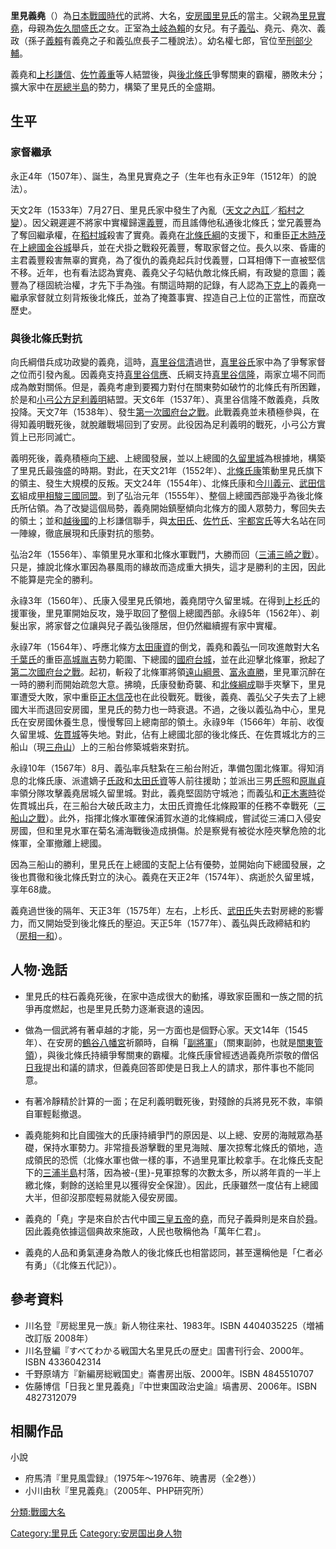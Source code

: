 {{japanese|japanese=里見義堯|kana=さとみ よしたか|romaji=Satomi Yoshitaka}}

'''里見義堯'''（{{bd|1507年||1574年|catIdx=Satomi, Yoshitaka}}）為[[日本戰國時代|日本戰國時代]]的武將、大名，[[安房國|安房國]][[里見氏|里見氏]]的當主。父親為[[里見實堯|里見實堯]]，母親為[[佐久間盛氏|佐久間盛氏]]之女。正室為[[土岐為賴|土岐為賴]]的女兒。有子[[里見義弘|義弘]]、堯元、堯次、義政（孫子[[里見義賴|義賴]]有義堯之子和義弘庶長子二種說法）。幼名權七郎，官位至[[刑部少輔|刑部少輔]]。

義堯和[[上杉謙信|上杉謙信]]、[[佐竹義重|佐竹義重]]等人結盟後，與[[後北條氏|後北條氏]]爭奪關東的霸權，勝敗未分；擴大家中在[[房總半島|房總半島]]的勢力，構築了里見氏的全盛期。

==生平==

===家督繼承===

永正4年（1507年）、誕生，為里見實堯之子（生年也有永正9年（1512年）的說法）。

天文2年（1533年）7月27日、里見氏家中發生了內亂（[[天文之內訌|天文之內訌]]／[[稻村之變|稻村之變]]）。因父親遲遲不將家中實權歸還[[里見義豐|義豐]]，而且謠傳他私通後北條氏；堂兄義豐為了奪回繼承權，在[[稻村城|稻村城]]殺害了實堯。義堯在[[北條氏綱|北條氏綱]]的支援下，和重臣[[正木時茂|正木時茂]]在[[上總國|上總國]][[金谷城|金谷城]]舉兵，並在犬掛之戰殺死義豐，奪取家督之位。長久以來、昏庸的主君義豐殺害無辜的實堯，為了復仇的義堯起兵討伐義豐，口耳相傳下一直被堅信不移。近年，也有看法認為實堯、義堯父子勾結仇敵北條氏綱，有政變的意圖；義豐為了穩固統治權，才先下手為強。有關這時期的記錄，有人認為[[下克上|下克上]]的義堯一繼承家督就立刻背叛後北條氏，並為了掩蓋事實、捏造自己上位的正當性，而竄改歷史。

===與後北條氏對抗===

向氏綱借兵成功政變的義堯，這時，[[真里谷信清|真里谷信清]]過世，[[真里谷氏|真里谷氏]]家中為了爭奪家督之位而引發內亂。因義堯支持[[真里谷信應|真里谷信應]]、氏綱支持[[真里谷信隆|真里谷信隆]]，兩家立場不同而成為敵對關係。但是，義堯考慮到要獨力對付在關東勢如破竹的北條氏有所困難，於是和[[小弓公方|小弓公方]][[足利義明|足利義明]]結盟。天文6年（1537年）、真里谷信隆不敵義堯，兵敗投降。天文7年（1538年）、發生[[第一次國府台之戰|第一次國府台之戰]]。此戰義堯並未積極參與，在得知義明戰死後，就脫離戰場回到了安房。此役因為足利義明的戰死，小弓公方實質上已形同滅亡。

義明死後，義堯積極向[[下總國|下總]]、上總國發展，並以上總國的[[久留里城|久留里城]]為根據地，構築了里見氏最強盛的時期。對此，在天文21年（1552年）、[[北條氏康|北條氏康]]策動里見氏旗下的領主、發生大規模的反叛。天文24年（1554年）、北條氏康和[[今川義元|今川義元]]、[[武田信玄|武田信玄]]組成[[甲相駿三國同盟|甲相駿三國同盟]]。到了弘治元年（1555年）、整個上總國西部幾乎為後北條氏所佔領。為了改變這個局勢，義堯開始鎮壓傾向北條方的國人眾勢力，奪回失去的領土；並和[[越後國|越後國]]的上杉謙信聯手，與[[太田氏|太田氏]]、[[佐竹氏|佐竹氏]]、[[宇都宮氏|宇都宮氏]]等大名站在同一陣線，徹底展現和氏康對抗的態勢。

弘治2年（1556年）、率領里見水軍和北條水軍戰鬥，大勝而回（[[三浦三崎之戰|三浦三崎之戰]]）。只是，據說北條水軍因為暴風雨的緣故而造成重大損失，這才是勝利的主因，因此不能算是完全的勝利。

永祿3年（1560年）、氏康入侵里見氏領地，義堯閉守久留里城。在得到[[上杉氏|上杉氏]]的援軍後，里見軍開始反攻，幾乎取回了整個上總國西部。永祿5年（1562年）、剃髮出家，將家督之位讓與兒子義弘後隱居，但仍然繼續握有家中實權。

永祿7年（1564年）、呼應北條方[[太田康資|太田康資]]的倒戈，義堯和義弘一同攻進敵對大名[[千葉氏|千葉氏]]的重臣[[高城胤吉|高城胤吉]]勢力範圍、下總國的[[國府台城|國府台城]]，並在此迎擊北條軍，掀起了[[第二次國府台之戰|第二次國府台之戰]]。起初，斬殺了北條軍將領[[遠山綱景|遠山綱景]]、[[富永直勝|富永直勝]]，里見軍沉醉在一時的勝利而開始疏忽大意。拂曉，氏康發動奇襲、和[[北條綱成|北條綱成]]聯手夾擊下，里見軍遭受大敗，家中重臣[[正木信茂|正木信茂]]也在此役戰死。戰後，義堯、義弘父子失去了上總國大半而退回安房國，里見氏的勢力也一時衰退。不過，之後以義弘為中心，里見氏在安房國休養生息，慢慢奪回上總南部的領土。永祿9年（1566年）年前、收復久留里城、[[佐貫城|佐貫城]]等失地。對此，佔有上總國北部的後北條氏、在佐貫城北方的三船山（現[[三舟山|三舟山]]）上的三船台修築城砦來對抗。

永祿10年（1567年）8月、義弘率兵駐紮在三船台附近，準備包圍北條軍。得知消息的北條氏康、派遣嫡子[[北條氏政|氏政]]和[[太田氏資|太田氏資]]等人前往援助；並派出三男[[北條氏照|氏照]]和[[原胤貞|原胤貞]]率領分隊攻擊義堯居城久留里城。對此，義堯堅固防守城池；而義弘和[[正木憲時|正木憲時]]從佐貫城出兵，在三船台大破氏政主力，太田氏資擔任北條殿軍的任務不幸戰死（[[三船山之戰|三船山之戰]]）。此外，指揮北條水軍確保浦賀水道的北條綱成，嘗試從三浦口入侵安房國，但和里見水軍在菊名浦海戰後造成損傷。於是察覺有被從水陸夾擊危險的北條軍，全軍撤離上總國。

因為三船山的勝利，里見氏在上總國的支配上佔有優勢，並開始向下總國發展，之後也貫徹和後北條氏對立的決心。義堯在天正2年（1574年）、病逝於久留里城，享年68歲。

義堯過世後的隔年、天正3年（1575年）左右，上杉氏、[[武田氏|武田氏]]失去對房總的影響力，而又開始受到後北條氏的壓迫。天正5年（1577年）、義弘與氏政締結和約（[[房相一和|房相一和]]）。

==人物‧逸話==

*里見氏的柱石義堯死後，在家中造成很大的動搖，導致家臣團和一族之間的抗爭再度燃起，也是里見氏勢力逐漸衰退的遠因。

*做為一個武將有著卓越的才能，另一方面也是個野心家。天文14年（1545年）、在安房的[[鶴谷八幡宮|鶴谷八幡宮]]祈願時，自稱「[[副將軍|副將軍]]」（關東副帥，也就是[[關東管領|關東管領]]），與後北條氏持續爭奪關東的霸權。北條氏康曾經透過義堯所崇敬的僧侶[[日我|日我]]提出和議的請求，但義堯回答即使是日我上人的請求，那件事也不能同意。

*有著冷靜精於計算的一面；在足利義明戰死後，對殘餘的兵將見死不救，率領自軍輕鬆撤退。

*義堯能夠和比自國強大的氏康持續爭鬥的原因是、以上總、安房的海賊眾為基礎，保持水軍勢力。非常擅長游擊戰的里見海賊、屢次掠奪北條氏的領地，造成領民的恐慌（北條水軍也做一樣的事，不過里見軍比較拿手。在北條氏支配下的[[三浦半島|三浦半島]]村落，因為被-{里}-見軍掠奪的次數太多，所以將年貢的一半上繳北條，剩餘的送給里見以獲得安全保證）。因此，氏康雖然一度佔有上總國大半，但卻沒那麼輕易就能入侵安房國。

*義堯的「堯」字是來自於古代中國[[三皇五帝|三皇五帝]]的[[堯|堯]]，而兒子義舜則是來自於[[舜|舜]]。因此義堯依據這個典故來施政，人民也敬稱他為「萬年仁君」。

*義堯的人品和勇氣連身為敵人的後北條氏也相當認同，甚至還稱他是「仁者必有勇」（《北條五代記》）。

==參考資料==
* 川名登『房総里見一族』新人物往来社、1983年。ISBN 4404035225（増補改訂版 2008年）
* 川名登編『すべてわかる戦国大名里見氏の歴史』国書刊行会、2000年。ISBN 4336042314
* 千野原靖方『新編房総戦国史』崙書房出版、2000年。ISBN 4845510707
* 佐藤博信「日我と里見義堯」『中世東国政治史論』塙書房、2006年。ISBN 4827312079 

==相關作品==
; 小說
* 府馬清『里見風雲録』（1975年～1976年、暁書房（全2巻））
* 小川由秋『里見義堯』（2005年、PHP研究所）

{{安房里見氏當主||1534年 - 1562年}}

{{DEFAULTSORT:Satomi, Yoshitaka}}

[[分類:戰國大名|分類:戰國大名]]
[[Category:里見氏|Category:里見氏]]
[[Category:安房国出身人物|Category:安房国出身人物]]